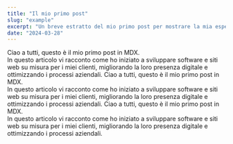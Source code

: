```yaml
---
title: "Il mio primo post"
slug: "example"
excerpt: "Un breve estratto del mio primo post per mostrare la mia esperienza."
date: "2024-03-28"
---
```


Ciao a tutti, questo è il mio primo post in MDX.  
In questo articolo vi racconto come ho iniziato a sviluppare software e siti web su misura per i miei clienti, migliorando la loro presenza digitale e ottimizzando i processi aziendali.
Ciao a tutti, questo è il mio primo post in MDX.  
In questo articolo vi racconto come ho iniziato a sviluppare software e siti web su misura per i miei clienti, migliorando la loro presenza digitale e ottimizzando i processi aziendali.
Ciao a tutti, questo è il mio primo post in MDX.  
In questo articolo vi racconto come ho iniziato a sviluppare software e siti web su misura per i miei clienti, migliorando la loro presenza digitale e ottimizzando i processi aziendali.
